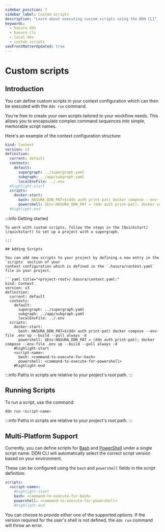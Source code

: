 ```yaml
---
sidebar_position: 7
sidebar_label: Custom scripts
description: "Learn about executing custom scripts using the DDN CLI"
keywords:
  - hasura ddn
  - hasura cli
  - local dev
  - custom scripts
seoFrontMatterUpdated: true
---
```


# Custom scripts

## Introduction

You can define custom scripts in your context configuration which can then be executed with the `ddn run` command.

You're free to create your own scripts tailored to your workflow needs. This allows you to encapsulate complex command
sequences into simple, memorable script names.

Here's an example of the context configuration structure:

```yaml title="<project-root>/.hasura/context.yaml:"
kind: Context
version: v3
definition:
  current: default
  contexts:
    default:
      supergraph: ../supergraph.yaml
      subgraph: ../app/subgraph.yaml
      localEnvFile: ../.env
  #highlight-start
  scripts:
    docker-start:
      bash: HASURA_DDN_PAT=$(ddn auth print-pat) docker compose --env-file .env up --build --pull always -d
      powershell: $Env:HASURA_DDN_PAT = (ddn auth print-pat); docker compose --env-file .env up --build --pull always -d
  #highlight-end
```

:::info Getting started

````suggestion
To work with custom scripts, follow the steps in the [Quickstart](/quickstart) to set up a project with a supergraph.

:::

## Adding Scripts

You can add new scripts to your project by defining a new entry in the `scripts` section of your
context configuration which is defined in the `.hasura/context.yaml` file in your project.

```yaml title="<project-root>/.hasura/context.yaml:"
kind: Context
version: v3
definition:
  current: default
  contexts:
    default:
      supergraph: ../supergraph.yaml
      subgraph: ../app/subgraph.yaml
      localEnvFile: ../.env
  scripts:
    docker-start:
      bash: HASURA_DDN_PAT=$(ddn auth print-pat) docker compose --env-file .env up --build --pull always -d
      powershell: $Env:HASURA_DDN_PAT = (ddn auth print-pat); docker compose --env-file .env up --build --pull always -d
    #highlight-start
    <script-name>:
      bash: <command-to-execute-for-bash>
      powershell: <command-to-execute-for-powershell>
    #highlight-end
````

:::info Paths in scripts are relative to your project's root path. :::

## Running Scripts

To run a script, use the command:

```bash title="from any directory in the project, run:"
ddn run <script-name>
```

:::info Paths in scripts are relative to your project's root path. :::

## Multi-Platform Support

Currently, you can define scripts for [Bash](https://www.gnu.org/software/bash/) and
[PowerShell](https://learn.microsoft.com/en-us/powershell/) under a single script name. DDN CLI will automatically
select the correct script version based on your environment.

These can be configured using the `bash` and `powershell` fields in the script definition:

```yaml
scripts:
  <script-name>:
    #highlight-start
    bash: <command-to-execute-for-bash>
    powershell: <command-to-execute-for-powershell>
    #highlight-end
```

You can choose to provide either one of the supported options. If the version required for the user's shell is not
defined, the `ddn run` command will throw an error.
